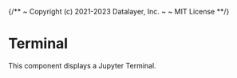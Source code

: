 {/**
~ Copyright (c) 2021-2023 Datalayer, Inc.
~
~ MIT License
**/}


<Meta of={TerminalStories} />

# Terminal

This component displays a Jupyter Terminal.

<Canvas of={TerminalStories.Default} />

